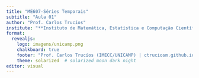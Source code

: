 ```yaml
---
title: "ME607-Séries Temporais"
subtitle: "Aula 01"
author: "Prof. Carlos Trucíos"
institute: "**Instituto de Matemática, Estatística e Computação Científica. \\ Universidade Estadual de Campinas.**"
format: 
  revealjs:
    logo: imagens/unicamp.png
    chalkboard: true
    footer: "Prof. Carlos Trucíos (IMECC/UNICAMP) | ctruciosm.github.io  | ME607-Séries Temporais"
    theme: solarized  # solarized moon dark night
editor: visual
---
```


